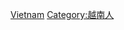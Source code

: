 {{Wikipedia category|hidden=yes|container=yes}}
{{Eponymous category}}
[[Category:以各國人命名的分類|Vietnam]]
[[Category:越南人|Category:越南人]]